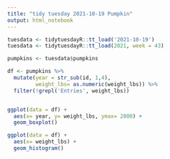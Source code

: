 ```yaml
---
title: "tidy tuesday 2021-10-19 Pumpkin"
output: html_notebook
---
```



```r
tuesdata <- tidytuesdayR::tt_load('2021-10-19')
tuesdata <- tidytuesdayR::tt_load(2021, week = 43)

pumpkins <- tuesdata$pumpkins
```


```r

df <- pumpkins %>%
  mutate(year = str_sub(id, 1,4),
         weight_lbs= as.numeric(weight_lbs)) %>%
  filter(!grepl('Entries', weight_lbs)) 


ggplot(data = df) +
  aes(x= year, y= weight_lbs, ymax= 2000) +
  geom_boxplot()

ggplot(data = df) +
  aes(x= weight_lbs) +
  geom_histogram()

```

